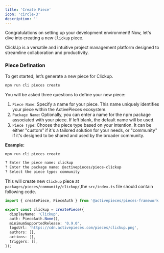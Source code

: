 ```yaml
---
title: 'Create Piece'
icon: 'circle-3'
description: ''
---
```


Congratulations on setting up your development environment! Now, let's dive into creating a new `Clickup` piece.

ClickUp is a versatile and intuitive project management platform designed to streamline collaboration and productivity.

### Piece Defination

To get started, let’s generate a new piece for Clickup.

```bash
npm run cli pieces create
```

You will be asked three questions to define your new piece:

1. `Piece Name`: Specify a name for your piece. This name uniquely identifies your piece within the ActivePieces ecosystem.
2. `Package Name`: Optionally, you can enter a name for the npm package associated with your piece. If left blank, the default name will be used.
3. `Piece Type`: Choose the piece type based on your intention. It can be either "custom" if it's a tailored solution for your needs, or "community" if it's designed to be shared and used by the broader community.

**Example:**

```bash
npm run cli pieces create

? Enter the piece name: clickup
? Enter the package name: @activepieces/piece-clickup
? Select the piece type: community
```

This will create new `Clickup` piece at `packages/pieces/community/clickup/`,the `src/index.ts` file should contain following code.

```typescript
import { createPiece, PieceAuth } from '@activepieces/pieces-framework';

export const clickup = createPiece({
  displayName: 'Clickup',
  auth: PieceAuth.None(),
  minimumSupportedRelease: '0.9.0',
  logoUrl: 'https://cdn.activepieces.com/pieces/clickup.png',
  authors: [],
  actions: [],
  triggers: [],
});
```
